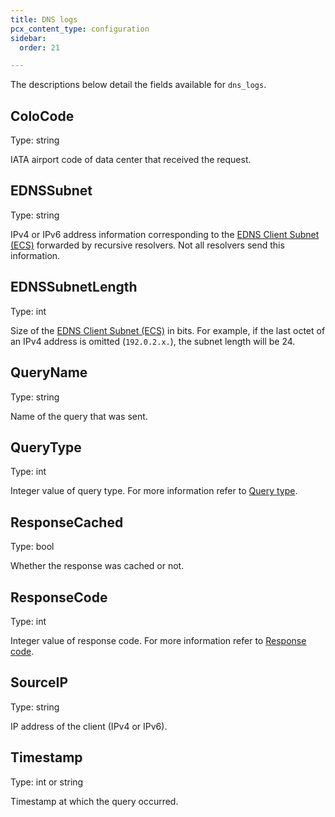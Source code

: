 ```yaml
---
title: DNS logs
pcx_content_type: configuration
sidebar:
  order: 21

---
```


The descriptions below detail the fields available for `dns_logs`.

## ColoCode

Type: string

IATA airport code of data center that received the request.

## EDNSSubnet

Type: string

IPv4 or IPv6 address information corresponding to the [EDNS Client Subnet (ECS)](/glossary/?term=ecs) forwarded by recursive resolvers. Not all resolvers send this information.

## EDNSSubnetLength

Type: int

Size of the [EDNS Client Subnet (ECS)](/glossary/?term=ecs) in bits. For example, if the last octet of an IPv4 address is omitted (`192.0.2.x.`), the subnet length will be 24.

## QueryName

Type: string

Name of the query that was sent.

## QueryType

Type: int

Integer value of query type. For more information refer to [Query type](https://www.iana.org/assignments/dns-parameters/dns-parameters.xhtml#dns-parameters-4).

## ResponseCached

Type: bool

Whether the response was cached or not.

## ResponseCode

Type: int

Integer value of response code. For more information refer to  [Response code](https://www.iana.org/assignments/dns-parameters/dns-parameters.xhtml#dns-parameters-6).

## SourceIP

Type: string

IP address of the client (IPv4 or IPv6).

## Timestamp

Type: int or string

Timestamp at which the query occurred.
